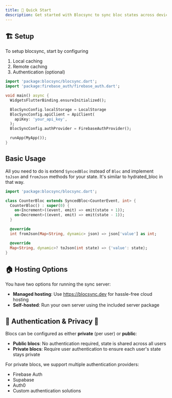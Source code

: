 ```yaml
---
title: 🚀 Quick Start
description: Get started with Blocsync to sync bloc states across devices
---
```


## 🏗️ Setup

To setup blocsync, start by configuring

1. Local caching
2. Remote caching
3. Authentication (optional)

```dart
import 'package:blocsync/blocsync.dart';
import 'package:firebase_auth/firebase_auth.dart';

void main() async {
  WidgetsFlutterBinding.ensureInitialized();

  BlocSyncConfig.localStorage = LocalStorage
  BlocSyncConfig.apiClient = ApiClient(
    apiKey: 'your_api_key',
  );
  BlocSyncConfig.authProvider = FirebaseAuthProvider();

  runApp(MyApp());
}
```

## Basic Usage

All you need to do is extend `SyncedBloc` instead of `Bloc` and implement
`toJson` and `fromJson` methods for your state. It's similar to hydrated_bloc in
that way.

```dart
import 'package:blocsync/blocsync.dart';

class CounterBloc extends SyncedBloc<CounterEvent, int> {
  CounterBloc() : super(0) {
    on<Increment>((event, emit) => emit(state + 1));
    on<Decrement>((event, emit) => emit(state - 1));
  }

  @override
  int fromJson(Map<String, dynamic> json) => json['value'] as int;

  @override
  Map<String, dynamic>? toJson(int state) => {'value': state};
}
```

## 🏠 Hosting Options

You have two options for running the sync server:

- **Managed hosting**: Use https://blocsync.dev for hassle-free cloud hosting
- **Self-hosted**: Run your own server using the included server package

## 🔐 Authentication & Privacy 🔐

Blocs can be configured as either **private** (per user) or **public**:

- **Public blocs**: No authentication required, state is shared across all users
- **Private blocs**: Require user authentication to ensure each user's state
  stays private

For private blocs, we support multiple authentication providers:

- Firebase Auth
- Supabase
- Auth0
- Custom authentication solutions
